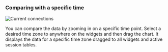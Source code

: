 ### Comparing with a specific time

<InDoc product="postgresql,mysql">

<ImgLang img='db-count-trend-extend-time.png' desc='Active sessions' />

</InDoc>

<InDoc product="redis">

<ImgLang img='db-count-trend-extend-time-redis.png' desc='Number of instructions processed per second' />

</InDoc>

<InDoc product="mongodb">

![Current connections](/img/db-count-trend-extend-time-mongodb.png)

</InDoc>

You can compare the data by zooming in on a specific time point. Select a desired time zone to anywhere on the widgets and then drag the chart. It displays the data for a specific time zone dragged to all widgets and active session tables.
